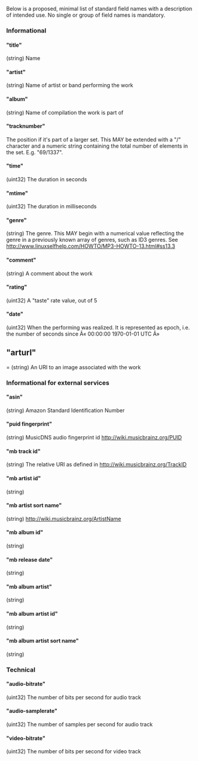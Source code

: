 Below is a proposed, minimal list of standard field names with a description of intended use. No single or group of field names is mandatory.

=== Informational ===

==== "title" ====
(string) Name

==== "artist" ====
(string) Name of artist or band performing the work

==== "album" ====
(string) Name of compilation the work is part of

==== "tracknumber" ====
The position if it's part of a larger set.
This MAY be extended with a "/" character and a numeric string containing the total number of elements in the set. E.g. "69/1337".

==== "time" ====
(uint32) The duration in seconds

==== "mtime" ====
(uint32) The duration in milliseconds

==== "genre" ====
(string) The genre.
This MAY begin with a numerical value reflecting the genre in a previously known array of genres, such as ID3 genres.
See http://www.linuxselfhelp.com/HOWTO/MP3-HOWTO-13.html#ss13.3

==== "comment" ====
(string) A comment about the work

==== "rating" ====
(uint32) A "taste" rate value, out of 5

==== "date" ====
(uint32) When the performing was realized.
It is represented as epoch, i.e. the number of seconds since Â« 00:00:00 1970-01-01 UTC Â»

== "arturl" ===
(string) An URI to an image associated with the work

=== Informational for external services ===

==== "asin" ====
(string) Amazon Standard Identification Number

==== "puid fingerprint" ====
(string) MusicDNS audio fingerprint id
http://wiki.musicbrainz.org/PUID

==== "mb track id" ====
(string) The relative URI as defined in http://wiki.musicbrainz.org/TrackID

==== "mb artist id" ====
(string) 

==== "mb artist sort name" ====
(string) http://wiki.musicbrainz.org/ArtistName

==== "mb album id" ====
(string) 

==== "mb release date" ====
(string) 

==== "mb album artist" ====
(string) 

==== "mb album artist id" ====
(string) 

==== "mb album artist sort name" ====
(string) 

=== Technical ===

==== "audio-bitrate" ====
(uint32) The number of bits per second for audio track

==== "audio-samplerate" ====
(uint32) The number of samples per second for audio track

==== "video-bitrate" ====
(uint32) The number of bits per second for video track